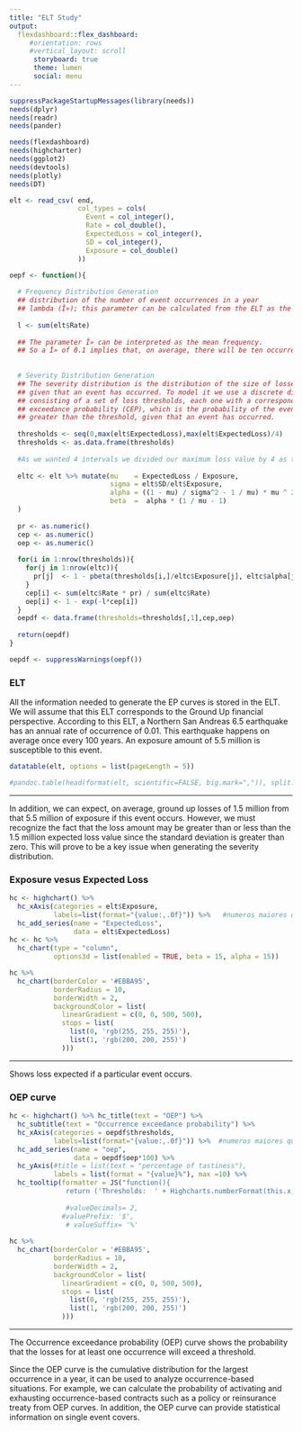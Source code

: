 ```yaml
---
title: "ELT Study"
output: 
  flexdashboard::flex_dashboard:
     #orientation: rows
     #vertical_layout: scroll
      storyboard: true
      theme: lumen
      social: menu
---
```


```r
suppressPackageStartupMessages(library(needs))
needs(dplyr)
needs(readr)
needs(pander)

needs(flexdashboard)
needs(highcharter)
needs(ggplot2)
needs(devtools)
needs(plotly)
needs(DT)
```

```r
elt <- read_csv( end,
                 col_types = cols(
                   Event = col_integer(),
                   Rate = col_double(),
                   ExpectedLoss = col_integer(),
                   SD = col_integer(),
                   Exposure = col_double()
                 ))
```

```r
oepf <- function(){
  
  # Frequency Distribution Generation
  ## distribution of the number of event occurrences in a year
  ## lambda (Î»); this parameter can be calculated from the ELT as the sum of all the event rates.
  
  l <- sum(elt$Rate)
  
  ## The parameter Î» can be interpreted as the mean frequency. 
  ## So a Î» of 0.1 implies that, on average, there will be ten occurrences in 100 years
  
  
  # Severity Distribution Generation
  ## The severity distribution is the distribution of the size of losses, 
  ## given that an event has occurred. To model it we use a discrete distribution 
  ## consisting of a set of loss thresholds, each one with a corresponding conditional 
  ## exceedance probability (CEP), which is the probability of the event loss being 
  ## greater than the threshold, given that an event has occurred.
  
  thresholds <- seq(0,max(elt$ExpectedLoss),max(elt$ExpectedLoss)/4)
  thresholds <- as.data.frame(thresholds)
  
  #As we wanted 4 intervals we divided our maximum loss value by 4 as the by of the seq command. 
  
  eltc <- elt %>% mutate(mu    = ExpectedLoss / Exposure, 
                         sigma = elt$SD/elt$Exposure,
                         alpha = ((1 - mu) / sigma^2 - 1 / mu) * mu ^ 2,
                         beta  =  alpha * (1 / mu - 1)
  )
  
  pr <- as.numeric()
  cep <- as.numeric()
  oep <- as.numeric()
  
  for(i in 1:nrow(thresholds)){
    for(j in 1:nrow(eltc)){
      pr[j]  <- 1 - pbeta(thresholds[i,]/eltc$Exposure[j], eltc$alpha[j], eltc$beta[j]) 
    }
    cep[i] <- sum(eltc$Rate * pr) / sum(eltc$Rate) 
    oep[i] <- 1 - exp(-l*cep[i])
  }
  oepdf <- data.frame(thresholds=thresholds[,1],cep,oep)
  
  return(oepdf)
}

oepdf <- suppressWarnings(oepf())
```

### ELT
All the information needed to generate the EP curves is stored in the ELT.
We will assume that this ELT corresponds to the Ground Up financial perspective. According to this ELT, a Northern San Andreas 6.5 earthquake has an annual rate of occurrence of 0.01. This earthquake happens on average once every 100 years. An exposure amount of 5.5 million is susceptible to this event. 

```r
datatable(elt, options = list(pageLength = 5))

#pandoc.table(head(format(elt, scientific=FALSE, big.mark=",")), split.table = Inf,justify = 'right')
```

***

In addition, we can expect, on average, ground up losses of 1.5 million from that 5.5 million of exposure if this event occurs. However, we must recognize the fact that the loss amount may be greater than or less than the 1.5 million expected loss value since the standard deviation is greater than zero. This will prove to be a key issue when generating the severity distribution.

### Exposure vesus Expected Loss

```r
hc <- highchart() %>% 
  hc_xAxis(categories = elt$Exposure,
           labels=list(format="{value:,.0f}")) %>%   #numeros maiores que 1000 separados
  hc_add_series(name = "ExpectedLoss",
                data = elt$ExpectedLoss) 
hc <- hc %>% 
  hc_chart(type = "column",
           options3d = list(enabled = TRUE, beta = 15, alpha = 15))

hc %>% 
  hc_chart(borderColor = '#EBBA95',
           borderRadius = 10,
           borderWidth = 2,
           backgroundColor = list(
             linearGradient = c(0, 0, 500, 500),
             stops = list(
               list(0, 'rgb(255, 255, 255)'),
               list(1, 'rgb(200, 200, 255)')
             )))
```   

***

Shows loss expected if a particular event occurs.


### OEP curve

```r
hc <- highchart() %>% hc_title(text = "OEP") %>%
  hc_subtitle(text = "Occurrence exceedance probability") %>% 
  hc_xAxis(categories = oepdf$thresholds,
           labels=list(format="{value:,.0f}")) %>%  #numeros maiores que 1000 separados 
  hc_add_series(name = "oep", 
                data = oepdf$oep*100) %>%
  hc_yAxis(#title = list(text = "percentage of tastiness"),
           labels = list(format = "{value}%"), max =10) %>%   
  hc_tooltip(formatter = JS("function(){
              return ('Thresholds:  ' + Highcharts.numberFormat(this.x, 0, '.', ' ')  + ' <br> OEP: ' + Highcharts.numberFormat(this.y,2) + '%' )}"))
    
              #valueDecimals= 2,
             #valuePrefix: '$',
              # valueSuffix= '%'
            
hc %>% 
  hc_chart(borderColor = '#EBBA95',
           borderRadius = 10,
           borderWidth = 2,
           backgroundColor = list(
             linearGradient = c(0, 0, 500, 500),
             stops = list(
               list(0, 'rgb(255, 255, 255)'),
               list(1, 'rgb(200, 200, 255)')
             ))) 
```   

*** 

The Occurrence exceedance probability (OEP) curve shows the probability that the losses for at least one occurrence will exceed a threshold.

Since the OEP curve is the cumulative distribution for the largest occurrence in a year, it can be used to analyze occurrence-based situations. For example, we can calculate the probability of activating and exhausting occurrence-based contracts such as a policy or reinsurance treaty from OEP curves. In addition, the OEP curve can provide statistical information on single event covers.

